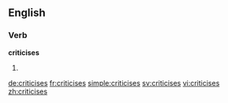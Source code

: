 ==English==

===Verb===
'''criticises'''

# {{third-person singular of|[[criticise]]}}

[[de:criticises]]
[[fr:criticises]]
[[simple:criticises]]
[[sv:criticises]]
[[vi:criticises]]
[[zh:criticises]]